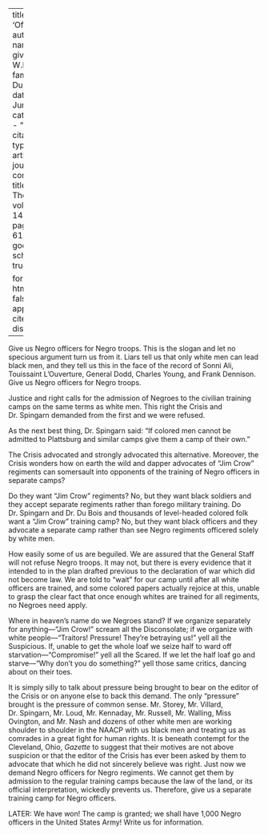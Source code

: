
---
title: 'Officers'
author:
  - name:
      given: W.E.B.
      family: Du Bois
date: Jun. 1917
categories: 
  - ""
citation: 
  type: article-journal
  container-title: The Crisis
  volume: 14
  issue: 2
  page: 60-61
google-scholar: true

format:
  html:
    toc: false
    appendix-cite-as: display
---



Give us Negro officers for Negro troops. This is the slogan and let no specious argument turn us from it. Liars tell us that only white men can lead black men, and they tell us this in the face of the record of Sonni Ali, Touissaint L'Ouverture, General Dodd, Charles Young, and Frank Dennison. Give us Negro officers for Negro troops. 

Justice and right calls for the admission of Negroes to the civilian training camps on the same terms as white men. This right the <span class="small-caps">Crisis</span> and Dr. Spingarn demanded from the first and we were refused. 

As the next best thing, Dr. Spingarn said: "If colored men cannot be admitted to Plattsburg and similar camps give them a camp of their own." 

<span class="small-caps">The Crisis</span> advocated and strongly advocated this alternative. Moreover, the <span class="small-caps">Crisis</span> wonders how on earth the wild and dapper advocates of "Jim Crow" regiments can somersault into opponents of the training of Negro officers in separate camps? 

Do they want "Jim Crow" regiments? No, but they want black soldiers and they accept separate regiments rather than forego military training. Do Dr. Spingarn and Dr. Du Bois and thousands of level-headed colored folk want a "Jim Crow" training camp? No, but they want black officers and they advocate a separate camp rather than see Negro regiments officered solely by white men. 

How easily some of us are beguiled. We are assured that the General Staff will not refuse Negro troops. It may not, but there is every evidence that it intended to in the plan drafted previous to the declaration of war which did not become law. We are told to "wait" for our camp until after all white officers are trained, and some colored papers actually rejoice at this, unable to grasp the clear fact that once enough whites are trained for all regiments, no Negroes need apply. 

Where in heaven's name do we Negroes stand? If we organize separately for anything---"Jim Crow!" scream all the Disconsolate; if we organize with white people---"Traitors! Pressure! They're betraying us!" yell all the Suspicious. If, unable to get the whole loaf we seize half to ward off starvation---"Compromise!" yell all the Scared. If we let the half loaf go and starve---"Why don't you do something?" yell those same critics, dancing about on their toes. 

It is simply silly to talk about pressure being brought to bear on the editor of the <span class="small-caps">Crisis</span> or on anyone else to back this demand. The only "pressure" brought is the pressure of common sense. Mr. Storey, Mr. Villard, Dr. Spingarn, Mr. Loud, Mr. Kennaday, Mr. Russell, Mr. Walling, Miss Ovington, and Mr. Nash and dozens of other white men are working shoulder to shoulder in the NAACP with us black men and treating us as comrades in a great fight for human rights. It is beneath contempt for the Cleveland, Ohio, *Gazette* to suggest that their motives are not above suspicion or that the editor of the <span class="small-caps">Crisis</span> has ever been asked by them to advocate that which he did not sincerely believe was right. Just now we demand Negro officers for Negro regiments. We cannot get them by admission to the regular training camps because the law of the land, or its official interpretation, wickedly prevents us. Therefore, give us a separate training camp for Negro officers. 

LATER: We have won! The camp is granted; we shall have 1,000 Negro officers in the United States Army! Write us for information. 

